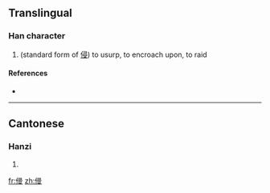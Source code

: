 ==Translingual==

===Han character===
{{Han char|rn=9|rad=人|as=10|sn=12|four=|canj=人尸一水 (OSME)}}

# (standard form of [[侵]]) to usurp, to encroach upon, to raid

====References====
* {{Han ref|kx=0112.120|hdz=10206.100|uh=3474|ud=13428}}

----

==Cantonese==

===Hanzi===
{{yue-hanzi|jyut=|y=chaam1, cham1}}

# {{defn|Cantonese|sort=人10}}

[[fr:㑴]]
[[zh:㑴]]